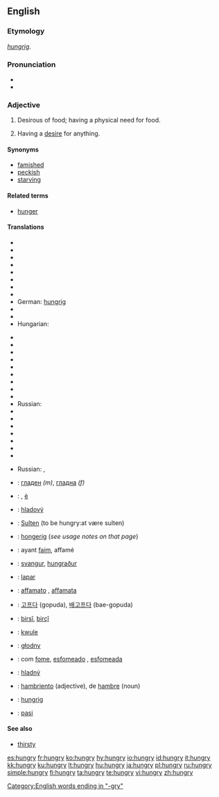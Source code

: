 ==English==

===Etymology===
{{OE.}} ''[[hungrig]]''.

===Pronunciation===
* {{IPA|/hʌngɹiː/}}
* {{audio|en-us-hungry.ogg|Audio (US)}}

===Adjective===
{{en-adj|hungri|er}}

# Desirous of food; having a physical need for food.
# {{figurative}} Having a [[desire]] for anything.

====Synonyms====
*[[famished]]
*[[peckish]]
*[[starving]]

====Related terms====
* [[hunger]]

====Translations====
{{trans-top|desirous of food}}
* {{trreq|Albanian}}
* {{trreq|Arabic}}
* {{trreq|Armenian}}
* {{trreq|Basque}}
* {{trreq|Croatian}}
* {{trreq|Esperanto}}
* {{trreq|Estonian}}
* {{trreq|Georgian}}
* German: [[hungrig]]
* {{trreq|Hebrew}}
* {{trreq|Hindi}}
* Hungarian: {{t|hu|éhes}}
{{trans-mid}}
* {{trreq|Japanese}}
* {{trreq|Khmer}}
* {{trreq|Latin}}
* {{trreq|Latvian}}
* {{trreq|Lithuanian}}
* {{trreq|Mongolian}}
* {{trreq|Norwegian}}
* {{trreq|Persian}}
* {{trreq|Romanian}}
* Russian: {{t|ru|гoлoдный|sc=Cyrl|tr=golódnyj}}
* {{trreq|Slovene}}
* {{trreq|Thai}}
* {{trreq|Turkish}}
* {{trreq|Urdu}}
* {{trreq|Vietnamese}}
* {{trreq|Welsh}}
* {{trreq|Yiddish}}
{{trans-bottom}}

{{trans-top|having a desire for anything}}
{{trans-mid}}
* Russian: {{t|ru|алчущий|sc=Cyrl|tr=álčuš'ij}}, {{t|ru|жаждущий|sc=Cyrl|tr=žážduš'ij}}
{{trans-bottom}}

{{checktrans-top}}
* {{ttbc|Bulgarian}}: [[гладен]] ''(m)'', [[гладна]] ''(f)''
* {{ttbc|Chinese}}: {{zh-ts|餓|饿}},  [[è]]
* {{ttbc|Czech}}: [[hladový]]
* {{ttbc|Danish}}: [[Sulten]] (to be hungry:at være sulten)
* {{ttbc|Dutch}}: [[hongerig]] (''see usage notes on that page'')
* {{ttbc|French}}: ayant [[faim]], affamé
* {{ttbc|Icelandic}}: [[svangur]], [[hungraður]]
* {{ttbc|Indonesian}}: [[lapar]]
* {{ttbc|Italian}}: [[affamato]] {{m}}, [[affamata]] {{f}}
* {{ttbc|Korean}}: [[고프다]] (gopuda), [[배고프다]] (bae-gopuda)
{{checktrans-mid}}
* {{ttbc|Kurdish}}: [[birsî]], [[birçî]]
* {{ttbc|Marshallese}}: [[kwule]]
* {{ttbc|Polish}}: [[głodny]]
* {{ttbc|Portuguese}}: com [[fome]], [[esfomeado]] {{m}}, [[esfomeada]] {{f}}
* {{ttbc|Slovak}}: [[hladný]]
* {{ttbc|Spanish}}: [[hambriento]] (adjective), de [[hambre]] (noun)
* {{ttbc|Swedish}}: [[hungrig]]
* {{ttbc|Tamil}}: [[pasi]]
{{checktrans-bottom}}

====See also====
*[[thirsty]]

[[Category:English words ending in "-gry"]]

[[es:hungry]]
[[fr:hungry]]
[[ko:hungry]]
[[hy:hungry]]
[[io:hungry]]
[[id:hungry]]
[[it:hungry]]
[[kk:hungry]]
[[ku:hungry]]
[[lt:hungry]]
[[hu:hungry]]
[[ja:hungry]]
[[pl:hungry]]
[[ru:hungry]]
[[simple:hungry]]
[[fi:hungry]]
[[ta:hungry]]
[[te:hungry]]
[[vi:hungry]]
[[zh:hungry]]